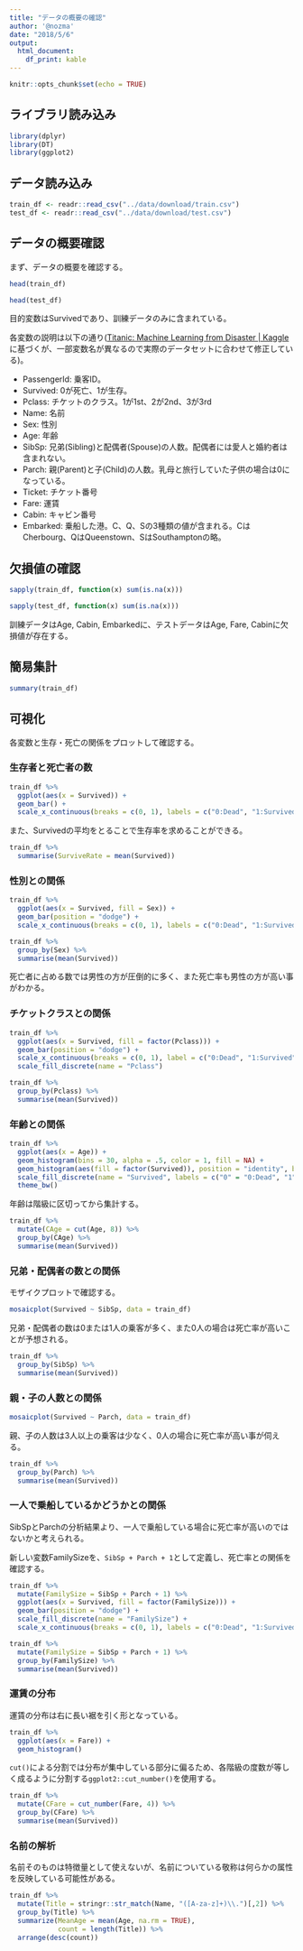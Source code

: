```yaml
---
title: "データの概要の確認"
author: '@nozma'
date: "2018/5/6"
output:
  html_document:
    df_print: kable
---
```


```r
knitr::opts_chunk$set(echo = TRUE)
```

## ライブラリ読み込み

```r
library(dplyr)
library(DT)
library(ggplot2)
```

## データ読み込み

```r
train_df <- readr::read_csv("../data/download/train.csv")
test_df <- readr::read_csv("../data/download/test.csv")
```

## データの概要確認

まず、データの概要を確認する。

```r
head(train_df)
```

```r
head(test_df)
```

目的変数はSurvivedであり、訓練データのみに含まれている。

各変数の説明は以下の通り([Titanic: Machine Learning from Disaster | Kaggle](https://www.kaggle.com/c/titanic/data)に基づくが、一部変数名が異なるので実際のデータセットに合わせて修正している)。

- PassengerId: 乗客ID。
- Survived: 0が死亡、1が生存。
- Pclass: チケットのクラス。1が1st、2が2nd、3が3rd
- Name: 名前
- Sex: 性別
- Age: 年齢
- SibSp: 兄弟(Sibling)と配偶者(Spouse)の人数。配偶者には愛人と婚約者は含まれない。
- Parch: 親(Parent)と子(Child)の人数。乳母と旅行していた子供の場合は0になっている。
- Ticket: チケット番号
- Fare: 運賃
- Cabin: キャビン番号
- Embarked: 乗船した港。C、Q、Sの3種類の値が含まれる。CはCherbourg、QはQueenstown、SはSouthamptonの略。

## 欠損値の確認

```r
sapply(train_df, function(x) sum(is.na(x)))
```

```r
sapply(test_df, function(x) sum(is.na(x)))
```

訓練データはAge, Cabin, Embarkedに、テストデータはAge, Fare, Cabinに欠損値が存在する。

## 簡易集計

```r
summary(train_df)
```

## 可視化

各変数と生存・死亡の関係をプロットして確認する。

### 生存者と死亡者の数

```r
train_df %>%
  ggplot(aes(x = Survived)) +
  geom_bar() +
  scale_x_continuous(breaks = c(0, 1), labels = c("0:Dead", "1:Survived"))
```

また、Survivedの平均をとることで生存率を求めることができる。

```r
train_df %>%
  summarise(SurviveRate = mean(Survived))
```

### 性別との関係

```r
train_df %>%
  ggplot(aes(x = Survived, fill = Sex)) +
  geom_bar(position = "dodge") +
  scale_x_continuous(breaks = c(0, 1), labels = c("0:Dead", "1:Survived"))
```

```r
train_df %>%
  group_by(Sex) %>%
  summarise(mean(Survived))
```

死亡者に占める数では男性の方が圧倒的に多く、また死亡率も男性の方が高い事がわかる。

### チケットクラスとの関係

```r
train_df %>%
  ggplot(aes(x = Survived, fill = factor(Pclass))) +
  geom_bar(position = "dodge") +
  scale_x_continuous(breaks = c(0, 1), label = c("0:Dead", "1:Survived")) +
  scale_fill_discrete(name = "Pclass")
```

```r
train_df %>%
  group_by(Pclass) %>%
  summarise(mean(Survived))
```

### 年齢との関係

```r
train_df %>%
  ggplot(aes(x = Age)) +
  geom_histogram(bins = 30, alpha = .5, color = 1, fill = NA) +
  geom_histogram(aes(fill = factor(Survived)), position = "identity", bins = 30, alpha = .5) +
  scale_fill_discrete(name = "Survived", labels = c("0" = "0:Dead", "1" = "1:Survived")) +
  theme_bw()
```

年齢は階級に区切ってから集計する。

```r
train_df %>%
  mutate(CAge = cut(Age, 8)) %>%
  group_by(CAge) %>%
  summarise(mean(Survived))
```

### 兄弟・配偶者の数との関係

モザイクプロットで確認する。

```r
mosaicplot(Survived ~ SibSp, data = train_df)
```

兄弟・配偶者の数は0または1人の乗客が多く、また0人の場合は死亡率が高いことが予想される。

```r
train_df %>%
  group_by(SibSp) %>%
  summarise(mean(Survived))
```

### 親・子の人数との関係

```r
mosaicplot(Survived ~ Parch, data = train_df)
```

親、子の人数は3人以上の乗客は少なく、0人の場合に死亡率が高い事が伺える。

```r
train_df %>%
  group_by(Parch) %>%
  summarise(mean(Survived))
```

### 一人で乗船しているかどうかとの関係

SibSpとParchの分析結果より、一人で乗船している場合に死亡率が高いのではないかと考えられる。

新しい変数FamilySizeを、`SibSp + Parch + 1`として定義し、死亡率との関係を確認する。

```r
train_df %>%
  mutate(FamilySize = SibSp + Parch + 1) %>%
  ggplot(aes(x = Survived, fill = factor(FamilySize))) +
  geom_bar(position = "dodge") +
  scale_fill_discrete(name = "FamilySize") +
  scale_x_continuous(breaks = c(0, 1), labels = c("0:Dead", "1:Survived"))
```

```r
train_df %>%
  mutate(FamilySize = SibSp + Parch + 1) %>%
  group_by(FamilySize) %>%
  summarise(mean(Survived))
```

### 運賃の分布

運賃の分布は右に長い裾を引く形となっている。

```r
train_df %>%
  ggplot(aes(x = Fare)) +
  geom_histogram()
```

`cut()`による分割では分布が集中している部分に偏るため、各階級の度数が等しく成るように分割する`ggplot2::cut_number()`を使用する。

```r
train_df %>%
  mutate(CFare = cut_number(Fare, 4)) %>%
  group_by(CFare) %>%
  summarise(mean(Survived))
```

### 名前の解析

名前そのものは特徴量として使えないが、名前についている敬称は何らかの属性を反映している可能性がある。

```r
train_df %>%
  mutate(Title = stringr::str_match(Name, "([A-za-z]+)\\.")[,2]) %>%
  group_by(Title) %>%
  summarize(MeanAge = mean(Age, na.rm = TRUE),
            count = length(Title)) %>%
  arrange(desc(count))
```

